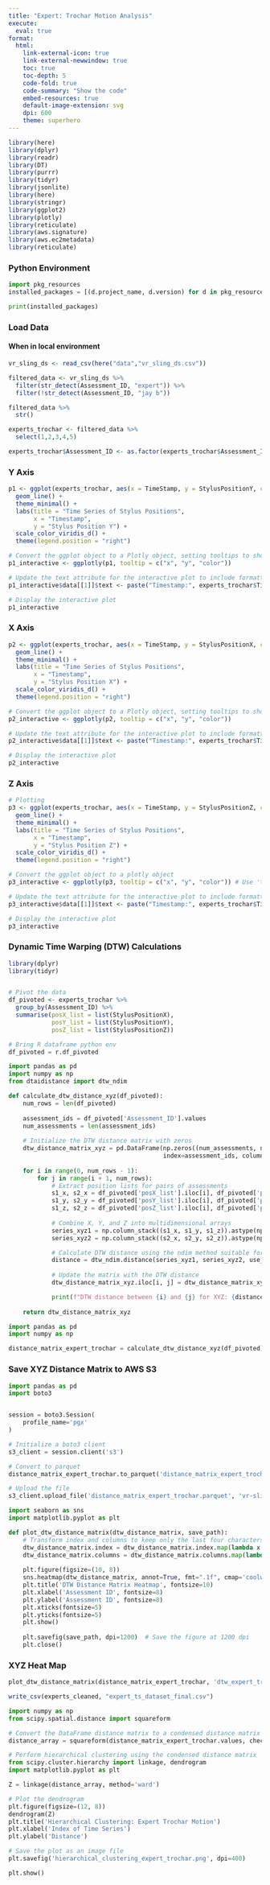 ```yaml
---
title: "Expert: Trochar Motion Analysis"
execute: 
  eval: true
format: 
  html: 
    link-external-icon: true
    link-external-newwindow: true
    toc: true
    toc-depth: 5
    code-fold: true
    code-summary: "Show the code"
    embed-resources: true
    default-image-extension: svg
    dpi: 600
    theme: superhero
---
```


```r

library(here)
library(dplyr)
library(readr)
library(DT)
library(purrr)
library(tidyr)
library(jsonlite)
library(here)
library(stringr)
library(ggplot2)
library(plotly)
library(reticulate)
library(aws.signature)
library(aws.ec2metadata)
library(reticulate)

```

### Python Environment

```python

import pkg_resources
installed_packages = [(d.project_name, d.version) for d in pkg_resources.working_set]

print(installed_packages)

```
### Load Data

#### When in local environment

```r

vr_sling_ds <- read_csv(here("data","vr_sling_ds.csv"))

```

```r

filtered_data <- vr_sling_ds %>%
  filter(str_detect(Assessment_ID, "expert")) %>% 
  filter(!str_detect(Assessment_ID, "jay b"))

filtered_data %>% 
  str()

```

```r

experts_trochar <- filtered_data %>% 
  select(1,2,3,4,5)

experts_trochar$Assessment_ID <- as.factor(experts_trochar$Assessment_ID)

```

### Y Axis

```r

p1 <- ggplot(experts_trochar, aes(x = TimeStamp, y = StylusPositionY, color = Assessment_ID)) +
  geom_line() +
  theme_minimal() +
  labs(title = "Time Series of Stylus Positions",
       x = "Timestamp",
       y = "Stylus Position Y") +
  scale_color_viridis_d() +
  theme(legend.position = "right")

# Convert the ggplot object to a Plotly object, setting tooltips to show x, y, and color values
p1_interactive <- ggplotly(p1, tooltip = c("x", "y", "color"))

# Update the text attribute for the interactive plot to include formatted timestamps and Y positions
p1_interactive$data[[1]]$text <- paste("Timestamp:", experts_trochar$TimeStamp, "<br>Y Position:", experts_trochar$StylusPositionY)

# Display the interactive plot
p1_interactive


```

### X Axis

```r

p2 <- ggplot(experts_trochar, aes(x = TimeStamp, y = StylusPositionX, color = Assessment_ID)) +
  geom_line() +
  theme_minimal() +
  labs(title = "Time Series of Stylus Positions",
       x = "Timestamp",
       y = "Stylus Position X") +
  scale_color_viridis_d() +
  theme(legend.position = "right")

# Convert the ggplot object to a Plotly object, setting tooltips to show x, y, and color values
p2_interactive <- ggplotly(p2, tooltip = c("x", "y", "color"))

# Update the text attribute for the interactive plot to include formatted timestamps and Y positions
p2_interactive$data[[1]]$text <- paste("Timestamp:", experts_trochar$TimeStamp, "<br>X Position:", experts_trochar$StylusPositionX)

# Display the interactive plot
p2_interactive


```

### Z Axis

```r

# Plotting
p3 <- ggplot(experts_trochar, aes(x = TimeStamp, y = StylusPositionZ, color = Assessment_ID)) +
  geom_line() +
  theme_minimal() +
  labs(title = "Time Series of Stylus Positions",
       x = "Timestamp",
       y = "Stylus Position Z") +
  scale_color_viridis_d() +
  theme(legend.position = "right")

# Convert the ggplot object to a plotly object
p3_interactive <- ggplotly(p3, tooltip = c("x", "y", "color")) # Use 'text' aesthetic for the tooltip

# Update the text attribute for the interactive plot to include formatted timestamps and Y positions
p3_interactive$data[[1]]$text <- paste("Timestamp:", experts_trochar$TimeStamp, "<br>Z Position:", experts_trochar$StylusPositionZ)

# Display the interactive plot
p3_interactive

```

### Dynamic Time Warping (DTW) Calculations

```r

library(dplyr)
library(tidyr)


# Pivot the data
df_pivoted <- experts_trochar %>%
  group_by(Assessment_ID) %>%
  summarise(posX_list = list(StylusPositionX),
            posY_list = list(StylusPositionY),
            posZ_list = list(StylusPositionZ))

```

```python

# Bring R dataframe python env
df_pivoted = r.df_pivoted

```

```python

import pandas as pd
import numpy as np
from dtaidistance import dtw_ndim

def calculate_dtw_distance_xyz(df_pivoted):
    num_rows = len(df_pivoted)
    
    assessment_ids = df_pivoted['Assessment_ID'].values
    num_assessments = len(assessment_ids)
    
    # Initialize the DTW distance matrix with zeros
    dtw_distance_matrix_xyz = pd.DataFrame(np.zeros((num_assessments, num_assessments)),
                                           index=assessment_ids, columns=assessment_ids)
    
    for i in range(0, num_rows - 1):
        for j in range(i + 1, num_rows):
            # Extract position lists for pairs of assessments
            s1_x, s2_x = df_pivoted['posX_list'].iloc[i], df_pivoted['posX_list'].iloc[j]
            s1_y, s2_y = df_pivoted['posY_list'].iloc[i], df_pivoted['posY_list'].iloc[j]
            s1_z, s2_z = df_pivoted['posZ_list'].iloc[i], df_pivoted['posZ_list'].iloc[j]
            
            # Combine X, Y, and Z into multidimensional arrays
            series_xyz1 = np.column_stack((s1_x, s1_y, s1_z)).astype(np.double)
            series_xyz2 = np.column_stack((s2_x, s2_y, s2_z)).astype(np.double)

            # Calculate DTW distance using the ndim method suitable for multidimensional series
            distance = dtw_ndim.distance(series_xyz1, series_xyz2, use_c=True)
            
            # Update the matrix with the DTW distance
            dtw_distance_matrix_xyz.iloc[i, j] = dtw_distance_matrix_xyz.iloc[j, i] = distance

            print(f"DTW distance between {i} and {j} for XYZ: {distance}")
    
    return dtw_distance_matrix_xyz


```


```python

import pandas as pd
import numpy as np

distance_matrix_expert_trochar = calculate_dtw_distance_xyz(df_pivoted)

```

### Save XYZ Distance Matrix to AWS S3

```python

import pandas as pd
import boto3


session = boto3.Session(
    profile_name='pgx'
)

# Initialize a boto3 client
s3_client = session.client('s3')

# Convert to parquet
distance_matrix_expert_trochar.to_parquet('distance_matrix_expert_trochar.parquet')

# Upload the file
s3_client.upload_file('distance_matrix_expert_trochar.parquet', 'vr-sling', 'distance_matrix/XYZ/distance_matrix_expert_trochar.parquet')


```


```python

import seaborn as sns
import matplotlib.pyplot as plt

def plot_dtw_distance_matrix(dtw_distance_matrix, save_path):
    # Transform index and columns to keep only the last four characters
    dtw_distance_matrix.index = dtw_distance_matrix.index.map(lambda x: x[-4:])
    dtw_distance_matrix.columns = dtw_distance_matrix.columns.map(lambda x: x[-4:])
    
    plt.figure(figsize=(10, 8))
    sns.heatmap(dtw_distance_matrix, annot=True, fmt=".1f", cmap='coolwarm', square=True, cbar_kws={'shrink': .5}, annot_kws={'size': 5, 'fontstyle': 'italic'})
    plt.title('DTW Distance Matrix Heatmap', fontsize=10)
    plt.xlabel('Assessment ID', fontsize=8)
    plt.ylabel('Assessment ID', fontsize=8)
    plt.xticks(fontsize=5)
    plt.yticks(fontsize=5)
    plt.show()
    
    plt.savefig(save_path, dpi=1200)  # Save the figure at 1200 dpi
    plt.close()  


```

### XYZ Heat Map

```python

plot_dtw_distance_matrix(distance_matrix_expert_trochar, 'dtw_expert_trochar_heatmap.png')

```

```r

write_csv(experts_cleaned, "expert_ts_dataset_final.csv")

```

```python

import numpy as np
from scipy.spatial.distance import squareform

# Convert the DataFrame distance matrix to a condensed distance matrix
distance_array = squareform(distance_matrix_expert_trochar.values, checks=False)

# Perform hierarchical clustering using the condensed distance matrix
from scipy.cluster.hierarchy import linkage, dendrogram
import matplotlib.pyplot as plt

Z = linkage(distance_array, method='ward')

# Plot the dendrogram
plt.figure(figsize=(12, 8))
dendrogram(Z)
plt.title('Hierarchical Clustering: Expert Trochar Motion')
plt.xlabel('Index of Time Series')
plt.ylabel('Distance')

# Save the plot as an image file
plt.savefig('hierarchical_clustering_expert_trochar.png', dpi=400)

plt.show()


```

